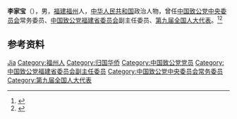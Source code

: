 '''李家宝'''（{{bd|1933年|}}），男，[[福建|福建]][[福州|福州]]人，[[中华人民共和国|中华人民共和国]]政治人物，曾任[[中国致公党中央委员会|中国致公党中央委员会]]常务委员、[[中国致公党福建省委员会|中国致公党福建省委员会]]副主任委员、[[第九届全国人大代表|第九届全国人大代表]]。<ref>{{Cite book|title=中国民主党派工作辞典|author=孙连全、杜永生主编|publisher=[[黑龙江教育出版社|黑龙江教育出版社]]|year=1994|isbn=|location=|pages=}}</ref><ref>{{Cite book|title=中华人民共和国职官志|author=何虎生、李耀东、向常福主编|publisher=[[中国社会出版社|中国社会出版社]]|year=2003|isbn=978-7800883934|location=北京|pages=}}</ref>

== 参考资料 ==
{{reflist}}

{{中国人物小作品}}
{{Navboxes 
| title  = 李家宝在[[中国致公党|中国致公党]]的职务
| list1  =
{{中国致公党第十届中央委员会}}
{{中国致公党第十一届中央委员会}}
}}

{{Authority control}}
{{DEFAULTSORT:Li李}}
[[Category:李姓|Jia]]
[[Category:福州人|Category:福州人]]
[[Category:归国华侨|Category:归国华侨]]
[[Category:中国致公党党员|Category:中国致公党党员]]
[[Category:中国致公党福建省委员会副主任委员|Category:中国致公党福建省委员会副主任委员]]
[[Category:中国致公党中央委员会常务委员|Category:中国致公党中央委员会常务委员]]
[[Category:第九届全国人大代表|Category:第九届全国人大代表]]
